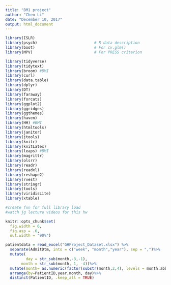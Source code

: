 ```yaml
---
title: "BM1 project"
author: "Chen Li"
date: "December 10, 2017"
output: html_document
---
```



```r
library(ISLR)                          
library(psych)                         # R data description
library(boot)                          # For cv.glm()
library(MPV)                           # For PRESS criterion

library(tidyverse)
library(tidytext)
library(broom) #BMI
library(curl)
library(data.table)
library(dplyr)
library(DT)
library(faraway)
library(forcats)
library(ggplot2)
library(ggridges)
library(ggthemes)
library(haven)
library(HH) #BMI
library(htmltools)
library(janitor)
library(jtools)
library(knitr)
library(knitLatex)
library(leaps) #BMI
library(magrittr)
library(olsrr)
library(readr)
library(readxl)
library(reshape2)
library(rvest)
library(stringr)
library(tools)
library(viridisLite)
library(xtable)

#create fxn for full library load
#watch jg lecture videos for this hw

knitr::opts_chunk$set(
  fig.width = 6,
  fig.asp = .6,
  out.width = "90%")
```

```r
patientdata = read_excel("GHProject_Dataset.xlsx") %>% 
  separate(AdmitDtm, into = c("week", "month","year"), sep = ",")%>%
  mutate(
         day = str_sub(month,-3,-1),
       month = str_sub(month, 1, -4))%>%
  mutate(month= as.numeric(factor(substr(month,2,4), levels = month.abb)))%>%
  arrange(by=PatientID,year,month, day)%>%
  distinct(PatientID, .keep_all = TRUE)
```
  
  
  